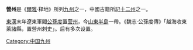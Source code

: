{{unreferenced|time=2013-2-5}}
'''營州'''是《[[爾雅|爾雅]]·释地》所列[[九州_(中国)|九州]]之一，中國古籍所記[[十二州|十二州]]之一。

[[東漢|東漢]]末年遼東軍閥[[公孫度|公孫度]]置[[营州_(东汉)|营州]]，今[[山東半島|山東半島]]一帶。《魏志·公孫度傳》「越海收東萊諸縣，置營州刺史」。后有多次设置。

{{中国九州}}
{{中国古代行政区划小作品}}
[[Category:中国九州|Category:中国九州]]